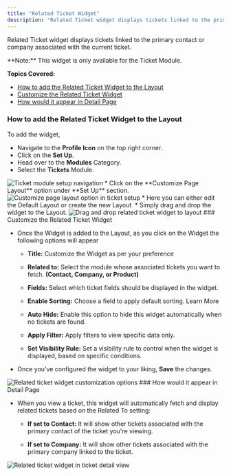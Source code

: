 ```yaml
---
title: "Related Ticket Widget"
description: "Related Ticket widget displays tickets linked to the primary contact or company associated with the current ticket...."
---
```


Related Ticket widget displays tickets linked to the primary contact or company associated with the current ticket.

<Note>
**Note:** This widget is only available for the Ticket Module.
</Note>

**Topics Covered:**

*   [How to add the Related Ticket Widget to the Layout](https://support.salesmate.io/hc/en-us/articles/36447187217817-Related-Ticket-Widget#01J5D8HMXCHT1E79CV6ZMN1MV3)
*   [Customize the Related Ticket Widget](https://support.salesmate.io/hc/en-us/articles/36447187217817-Related-Ticket-Widget#h_01J5D8QPY90AASGGX0KDMT7ED1)
*   [How would it appear in Detail Page](https://support.salesmate.io/hc/en-us/articles/36447187217817-Related-Ticket-Widget#h_01J5D9VEXY6GNW9Y78YA15V8V7)

### How to add the Related Ticket Widget to the Layout

To add the widget,

*   Navigate to the **Profile Icon** on the top right corner.
*   Click on the **Set Up**.
*   Head over to the **Modules** Category.
*   Select the **Tickets** Module.

<img src="https://support.salesmate.io/hc/article_attachments/36450678547481" alt="Ticket module setup navigation" />
*   Click on the **Customize Page Layout** option under **Set Up** section.

<img src="https://support.salesmate.io/hc/article_attachments/36450778497049" alt="Customize page layout option in ticket setup" />
*   Here you can either edit the Default Layout or create the new Layout 
*   Simply drag and drop the widget to the Layout.

<img src="https://support.salesmate.io/hc/article_attachments/36451052186137" alt="Drag and drop related ticket widget to layout" />
### Customize the Related Ticket Widget

*   Once the Widget is added to the Layout, as you click on the Widget the following options will appear
    *   **Title:** Customize the Widget as per your preference
    *   **Related to:** Select the module whose associated tickets you want to fetch. **(Contact, Company, or Product)**
    *   **Fields:** Select which ticket fields should be displayed in the widget.
    *   **Enable Sorting:** Choose a field to apply default sorting. Learn More
        
    *   **Auto Hide:** Enable this option to hide this widget automatically when no tickets are found.
    *   **Apply Filter:** Apply filters to view specific data only.
        
    *   **Set Visibility Rule:** Set a visibility rule to control when the widget is displayed, based on specific conditions.
        
*   Once you’ve configured the widget to your liking, **Save** the changes.
    

<img src="https://support.salesmate.io/hc/article_attachments/36451955326105" alt="Related ticket widget customization options" />
### How would it appear in Detail Page

*   When you view a ticket, this widget will automatically fetch and display related tickets based on the Related To setting:
    
    *   **If set to Contact:** It will show other tickets associated with the primary contact of the ticket you're viewing.
        
    *   **If set to Company:** It will show other tickets associated with the primary company linked to the ticket.
        

<img src="https://support.salesmate.io/hc/article_attachments/36452253341081" alt="Related ticket widget in ticket detail view" />